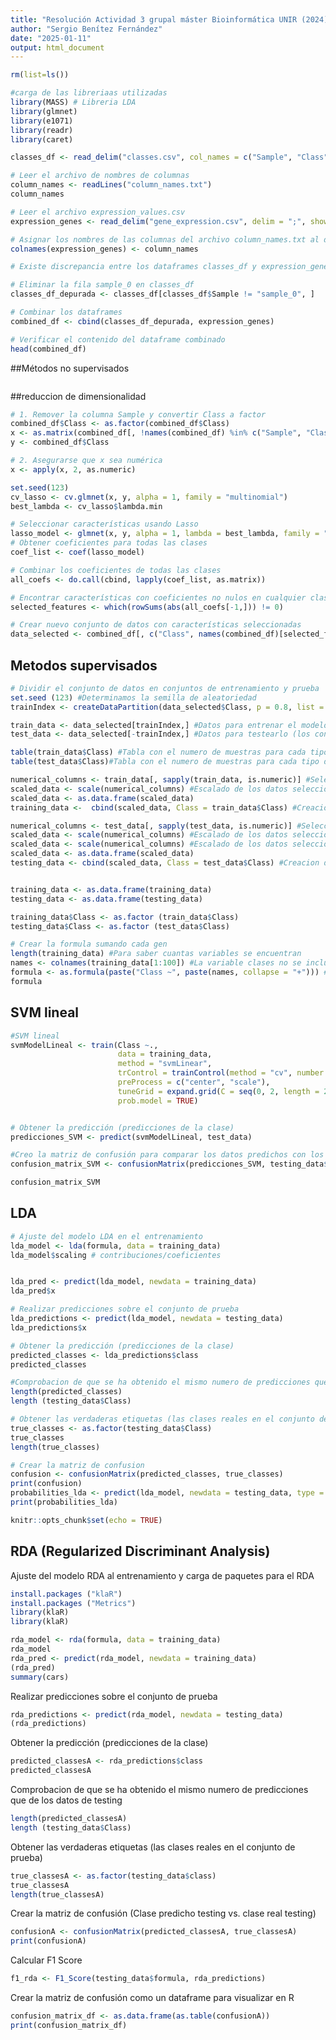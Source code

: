 ---
title: "Resolución Actividad 3 grupal máster Bioinformática UNIR (2024))"
author: "Sergio Benítez Fernández"
date: "2025-01-11"
output: html_document
---

```{r setup del dataframe, results = "hide", warning = FALSE}
rm(list=ls())

#carga de las libreriaas utilizadas
library(MASS) # Libreria LDA
library(glmnet)
library(e1071)
library(readr)
library(caret)

classes_df <- read_delim("classes.csv", col_names = c("Sample", "Class"), delim = ";", show_col_types = FALSE)

# Leer el archivo de nombres de columnas
column_names <- readLines("column_names.txt")
column_names

# Leer el archivo expression_values.csv
expression_genes <- read_delim("gene_expression.csv", delim = ";", show_col_types = FALSE)

# Asignar los nombres de las columnas del archivo column_names.txt al dataframe de valores de expresión
colnames(expression_genes) <- column_names

# Existe discrepancia entre los dataframes classes_df y expression_genes

# Eliminar la fila sample_0 en classes_df 
classes_df_depurada <- classes_df[classes_df$Sample != "sample_0", ]

# Combinar los dataframes
combined_df <- cbind(classes_df_depurada, expression_genes)

# Verificar el contenido del dataframe combinado
head(combined_df)


```
##Métodos no supervisados
```{r lasso, warning = FALSE, results='hide'}





```

##reduccion de dimensionalidad

```{r lasso, warning = FALSE, results='hide'}
# 1. Remover la columna Sample y convertir Class a factor
combined_df$Class <- as.factor(combined_df$Class)
x <- as.matrix(combined_df[, !names(combined_df) %in% c("Sample", "Class")])
y <- combined_df$Class

# 2. Asegurarse que x sea numérica
x <- apply(x, 2, as.numeric)

set.seed(123)
cv_lasso <- cv.glmnet(x, y, alpha = 1, family = "multinomial")
best_lambda <- cv_lasso$lambda.min

# Seleccionar características usando Lasso
lasso_model <- glmnet(x, y, alpha = 1, lambda = best_lambda, family = "multinomial")
# Obtener coeficientes para todas las clases
coef_list <- coef(lasso_model)

# Combinar los coeficientes de todas las clases
all_coefs <- do.call(cbind, lapply(coef_list, as.matrix))

# Encontrar características con coeficientes no nulos en cualquier clase
selected_features <- which(rowSums(abs(all_coefs[-1,])) != 0)

# Crear nuevo conjunto de datos con características seleccionadas
data_selected <- combined_df[, c("Class", names(combined_df)[selected_features])]
```


## Metodos supervisados

```{r división de la base de datos, error=TRUE, warning=FALSE, message=FALSE}
# Dividir el conjunto de datos en conjuntos de entrenamiento y prueba
set.seed (123) #Determinamos la semilla de aleatoriedad
trainIndex <- createDataPartition(data_selected$Class, p = 0.8, list = FALSE) #Division de los datos 80% para entrenar, 20% para test)

train_data <- data_selected[trainIndex,] #Datos para entrenar el modelo
test_data <- data_selected[-trainIndex,] #Datos para testearlo (los contrarios al de entreno)

table(train_data$Class) #Tabla con el numero de muestras para cada tipo de clase para los datos de entreno
table(test_data$Class)#Tabla con el numero de muestras para cada tipo de clase para los datos de test 

numerical_columns <- train_data[, sapply(train_data, is.numeric)] #Seleccionamos todos los datos numericos
scaled_data <- scale(numerical_columns) #Escalado de los datos seleccionados
scaled_data <- as.data.frame(scaled_data)
training_data <-  cbind(scaled_data, Class = train_data$Class) #Creacion de tabla con los datos escalados + columna de diagnosis

numerical_columns <- test_data[, sapply(test_data, is.numeric)] #Seleccionamos todos los datos numericos
scaled_data <- scale(numerical_columns) #Escalado de los datos seleccionados
scaled_data <- scale(numerical_columns) #Escalado de los datos seleccionados
scaled_data <- as.data.frame(scaled_data)
testing_data <- cbind(scaled_data, Class = test_data$Class) #Creacion de tabla con los datos escalados + columna de diagnosis


training_data <- as.data.frame(training_data)
testing_data <- as.data.frame(testing_data)

training_data$Class <- as.factor (train_data$Class)
testing_data$Class <- as.factor (test_data$Class)

# Crear la formula sumando cada gen
length(training_data) #Para saber cuantas variables se encuentran
names <- colnames(training_data[1:100]) #La variable clases no se incluye
formula <- as.formula(paste("Class ~", paste(names, collapse = "+"))) #Se obtiene la formula del diagnosis junto a la suma de todos los parametros
formula

```


## SVM lineal

```{r SVM lineal, error=TRUE, warning=FALSE, message=FALSE}
#SVM lineal
svmModelLineal <- train(Class ~.,
                        data = training_data,
                        method = "svmLinear",
                        trControl = trainControl(method = "cv", number = 10),
                        preProcess = c("center", "scale"),
                        tuneGrid = expand.grid(C = seq(0, 2, length = 20)), 
                        prob.model = TRUE) 


# Obtener la predicción (predicciones de la clase)
predicciones_SVM <- predict(svmModelLineal, test_data)

#Creo la matriz de confusión para comparar los datos predichos con los reales.
confusion_matrix_SVM <- confusionMatrix(predicciones_SVM, testing_data$Class)

confusion_matrix_SVM


```
## LDA

```{r LDA, warning = FALSE,}

# Ajuste del modelo LDA en el entrenamiento
lda_model <- lda(formula, data = training_data) 
lda_model$scaling # contribuciones/coeficientes


lda_pred <- predict(lda_model, newdata = training_data)
lda_pred$x

# Realizar predicciones sobre el conjunto de prueba
lda_predictions <- predict(lda_model, newdata = testing_data)
lda_predictions$x

# Obtener la predicción (predicciones de la clase)
predicted_classes <- lda_predictions$class
predicted_classes

#Comprobacion de que se ha obtenido el mismo numero de predicciones que de los datos de testing
length(predicted_classes) 
length (testing_data$Class)

# Obtener las verdaderas etiquetas (las clases reales en el conjunto de prueba)
true_classes <- as.factor(testing_data$Class)
true_classes
length(true_classes)

# Crear la matriz de confusion 
confusion <- confusionMatrix(predicted_classes, true_classes)
print(confusion)
probabilities_lda <- predict(lda_model, newdata = testing_data, type = "prob") # Obtener probabilidades
print(probabilities_lda)
```

```{r setup, include=FALSE}
knitr::opts_chunk$set(echo = TRUE)
```

## RDA (Regularized Discriminant Analysis)

Ajuste del modelo RDA al entrenamiento y carga de paquetes para el RDA

```{r cars}
install.packages ("klaR")
install.packages ("Metrics")
library(klaR)
library(klaR)

rda_model <- rda(formula, data = training_data)
rda_model
rda_pred <- predict(rda_model, newdata = training_data)
(rda_pred)
summary(cars)
```

Realizar predicciones sobre el conjunto de prueba

```{r pressure, echo=FALSE}
rda_predictions <- predict(rda_model, newdata = testing_data)
(rda_predictions)
```
Obtener la predicción (predicciones de la clase)

```{r}
predicted_classesA <- rda_predictions$class
predicted_classesA
```

Comprobacion de que se ha obtenido el mismo numero de predicciones que de los datos de testing

```{r}
length(predicted_classesA) 
length (testing_data$Class)
```

Obtener las verdaderas etiquetas (las clases reales en el conjunto de prueba)

```{r}
true_classesA <- as.factor(testing_data$class)
true_classesA
length(true_classesA)
```

Crear la matriz de confusión (Clase predicho testing vs. clase real testing)

```{r}
confusionA <- confusionMatrix(predicted_classesA, true_classesA)
print(confusionA)
```

Calcular F1 Score

```{r}
f1_rda <- F1_Score(testing_data$formula, rda_predictions)
```

Crear la matriz de confusión como un dataframe para visualizar en R

```{r}
confusion_matrix_df <- as.data.frame(as.table(confusionA))
print(confusion_matrix_df)       
```
